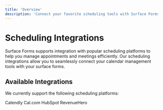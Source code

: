```yaml
---
title: 'Overview'
description: 'Connect your favorite scheduling tools with Surface Forms'
---
```


# Scheduling Integrations

Surface Forms supports integration with popular scheduling platforms to help you manage appointments and meetings efficiently. Our scheduling integrations allow you to seamlessly connect your calendar management tools with your surface forms.

## Available Integrations

We currently support the following scheduling platforms:

<CardGroup cols={4}>
  <Card icon="calendar" href="/integrations/schedulars/calendly">
    Calendly
  </Card>
  <Card icon="calendar" href="/integrations/schedulars/cal">
    Cal.com
  </Card>
  <Card icon="hubspot" href="/integrations/schedulars/hubspot">
    HubSpot
  </Card>
  <Card icon="calendar" href="/integrations/schedulars/revenue-hero">
    RevenueHero
  </Card>
</CardGroup>
